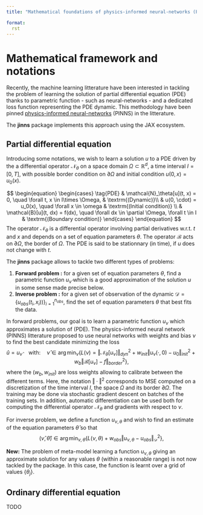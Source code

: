 ```yaml
---
title: "Mathematical foundations of physics-informed neural-networks (PINNs)"

format:
  rst
---
```


# Mathematical framework and notations
Recently, the machine learning litterature have been interested in tackling the problem of learning the solution of partial differential equation (PDE) thanks to parametric function - such as neural-networks - and a dedicated loss function representing the PDE dynamic. This methodology have been pinned [physics-informed neural-networks](https://maziarraissi.github.io/PINNs/) (PINNS) in the litterature.

The **jinns** package implements this approach using the JAX ecosystem.


## Partial differential equation


 Introducing some notations, we wish to learn a solution $u$ to a PDE driven by the a differential operator $\mathcal{N}_\theta$ on a space domain $\Omega \subset \mathbb{R}^d$, a time interval $I = [0, T]$, with possible border condition on $\partial \Omega$ and initial condition $u(0, x) = u_0(x)$.

$$
\begin{equation}
\begin{cases}
\tag{PDE}
& \mathcal{N}_\theta[u](t, x) = 0, \quad \forall  t, x \in I\times \Omega, & \textrm{(Dynamic)}\\
& u(0, \cdot) = u_0(x), \quad \forall x \in \omega & \textrm{(Initial condition)} \\
& \mathcal{B}[u](t, dx) = f(dx), \quad \forall dx \in \partial \Omega, \forall t \in I & \textrm{(Boundary condition)}
\end{cases}
\end{equation}
$$
The operator $\mathcal{N}_\theta$ is a differential operator involving partial derivatives w.r.t. $t$ and $x$ and depends on a set of equation parameters $\theta$. The operator $\mathcal{B}$ acts on $\partial \Omega$, the border of $\Omega$. The PDE is said to be stationnary (in time), if $u$ does not change with $t$.


The **jinns** package allows to tackle two different types of problems:

 1. **Forward problem :** for a given set of equation parameters $\theta$, find a parametric function $u_\hat{\nu}$ which is a good approximation of the solution $u$ in some sense made precise below.
 2. **Inverse problem :** for a given set of observation of the dynamic $\mathcal{D} = \{ u_{obs}(t_i, x_i))\}_{i=1}^{n_{obs}}$, find the set of equation parameters $\theta$ that best fits the data.

In forward problems, our goal is to learn a parametric function $u_\nu$ which approximates a solution of (PDE). The physics-informed neural network (PINNS) litterature proposed to use neural networks with weights and bias $\nu$ to find the best candidate minimizing the loss
$$
\hat{u} = u_\hat{\nu}\quad \textrm{with:} \quad \hat{\nu} \in \arg \min_{\nu} \left\{ L(\nu) = \Vert  \mathcal{N}_\theta[u_\nu] \Vert^2_{dyn} + w_{init} \Vert u_{\nu}(\cdot, 0) - u_0 \Vert^2_{init} + w_b \Vert \mathcal{B}[u_{\nu}] - f \Vert^2_{border} \right\},
$$
where the $(w_b, w_{init})$ are loss weights allowing to calibrate between the different terms. Here, the notation $\Vert \cdot \Vert^2$ corresponds to MSE computed on a discretization of the time interval $I$, the space $\Omega$ and its border $\partial \Omega$. The training may be done via stochastic gradient descent on batches of the training sets. In addition, automatic differentiation can be used both for computing the differential operator $\mathcal{N}_\theta$ and gradients with respect to $\nu$.

For inverse problem, we define a function $u_{\nu, \theta}$ and wish to find an estimate of the equation parameters $\hat{\theta}$ so that
$$
(\hat{\nu}, \hat{\theta})  \in \arg \min_{\nu, \theta}  \left\{ L(\nu, \theta) + w_{obs} \Vert u_{\nu, \theta} - u_{obs}\Vert_{\mathcal{D}}^2 \right\},
$$

**New:** The problem of meta-model learning a function $u_{\nu, \theta}$ giving an approximate solution for any values $\theta$ (within a reasonable range) is not now tackled by the package. In this case, the function is learnt over a grid of values $\{\theta_j\}$.


## Ordinary differential equation
TODO
